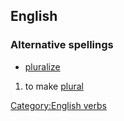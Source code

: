 ==English==

===Alternative spellings===
*[[pluralize]]

{{en-verb|pluralises|pluralising|pluralised}}

# to make [[plural]]

[[Category:English verbs]]